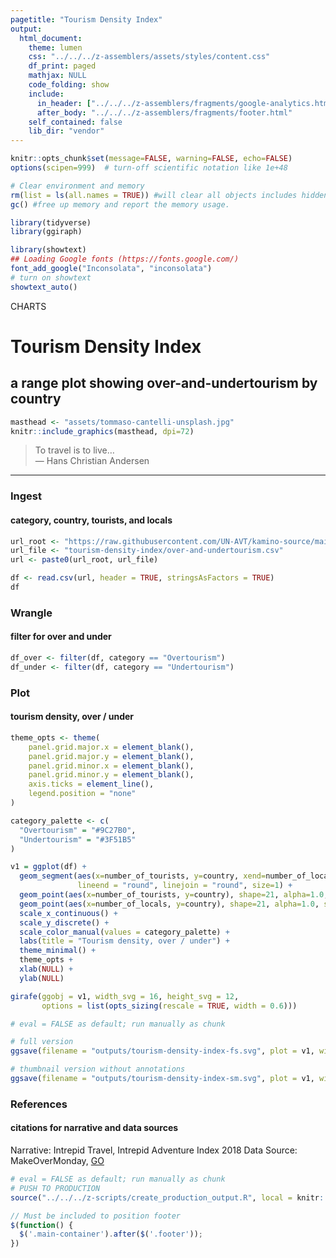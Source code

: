 ```yaml
---
pagetitle: "Tourism Density Index"
output:
  html_document:
    theme: lumen
    css: "../../../z-assemblers/assets/styles/content.css"
    df_print: paged
    mathjax: NULL
    code_folding: show
    include:
      in_header: ["../../../z-assemblers/fragments/google-analytics.html", "../../../z-assemblers/fragments/header.html"]
      after_body: "../../../z-assemblers/fragments/footer.html"
    self_contained: false
    lib_dir: "vendor"
---
```


```r

knitr::opts_chunk$set(message=FALSE, warning=FALSE, echo=FALSE)
options(scipen=999)  # turn-off scientific notation like 1e+48

# Clear environment and memory
rm(list = ls(all.names = TRUE)) #will clear all objects includes hidden objects.
gc() #free up memory and report the memory usage.

library(tidyverse)
library(ggiraph)

library(showtext)
## Loading Google fonts (https://fonts.google.com/)
font_add_google("Inconsolata", "inconsolata")
# turn on showtext
showtext_auto()

```

<div class="activity">
CHARTS  
</div>

# Tourism Density Index
## a range plot showing over-and-undertourism by country

```r

masthead <- "assets/tommaso-cantelli-unsplash.jpg"
knitr::include_graphics(masthead, dpi=72)

```

> To travel is to live...\
--- Hans Christian Andersen\


***

### Ingest
#### category, country, tourists, and locals

```r

url_root <- "https://raw.githubusercontent.com/UN-AVT/kamino-source/main/sources/0-shared/data/"
url_file <- "tourism-density-index/over-and-undertourism.csv"
url <- paste0(url_root, url_file)

df <- read.csv(url, header = TRUE, stringsAsFactors = TRUE)
df

```


### Wrangle
#### filter for over and under


```r

df_over <- filter(df, category == "Overtourism")
df_under <- filter(df, category == "Undertourism")

```


### Plot
#### tourism density, over / under


```r

theme_opts <- theme(
    panel.grid.major.x = element_blank(),
    panel.grid.major.y = element_blank(),
    panel.grid.minor.x = element_blank(),
    panel.grid.minor.y = element_blank(),
    axis.ticks = element_line(),
    legend.position = "none"
)

category_palette <- c(
  "Overtourism" = "#9C27B0",
  "Undertourism" = "#3F51B5"
)

v1 = ggplot(df) + 
  geom_segment(aes(x=number_of_tourists, y=country, xend=number_of_locals, yend=country, color=category), 
               lineend = "round", linejoin = "round", size=1) + 
  geom_point(aes(x=number_of_tourists, y=country), shape=21, alpha=1.0, size=2, color="#FFFFFF", fill="#9C27B0") +
  geom_point(aes(x=number_of_locals, y=country), shape=21, alpha=1.0, size=2, color="#FFFFFF", fill="#3F51B5") +
  scale_x_continuous() +
  scale_y_discrete() +
  scale_color_manual(values = category_palette) +
  labs(title = "Tourism density, over / under") +
  theme_minimal() +
  theme_opts +
  xlab(NULL) +
  ylab(NULL)

girafe(ggobj = v1, width_svg = 16, height_svg = 12,
       options = list(opts_sizing(rescale = TRUE, width = 0.6)))

```



```r

# eval = FALSE as default; run manually as chunk

# full version
ggsave(filename = "outputs/tourism-density-index-fs.svg", plot = v1, width=720/72, height=720/72)

# thumbnail version without annotations
ggsave(filename = "outputs/tourism-density-index-sm.svg", plot = v1, width=2.25, height=2.25)

```


### References
#### citations for narrative and data sources

Narrative: Intrepid Travel, Intrepid Adventure Index 2018
Data Source: MakeOverMonday, [GO](https://data.world/makeovermonday/2018w24-tourism-density-index){target="_blank"}


```r

# eval = FALSE as default; run manually as chunk
# PUSH TO PRODUCTION
source("../../../z-scripts/create_production_output.R", local = knitr::knit_global())

```


```js

// Must be included to position footer
$(function() {
  $('.main-container').after($('.footer'));
})

```

